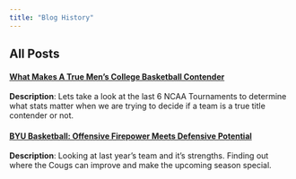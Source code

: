 ```yaml
---
title: "Blog History"
---
```


## All Posts

#### [What Makes A True Men's College Basketball Contender](posts/2025-09-27-WhatMakesAContender.qmd)
**Description**: Lets take a look at the last 6 NCAA Tournaments to determine what stats matter when we are trying to decide if a team is a true title contender or not.

#### [BYU Basketball: Offensive Firepower Meets Defensive Potential](2025-09-18-BYUBasketball.qmd)
**Description**: Looking at last year's team and it's strengths. Finding out where the Cougs can improve and make the upcoming season special. 

